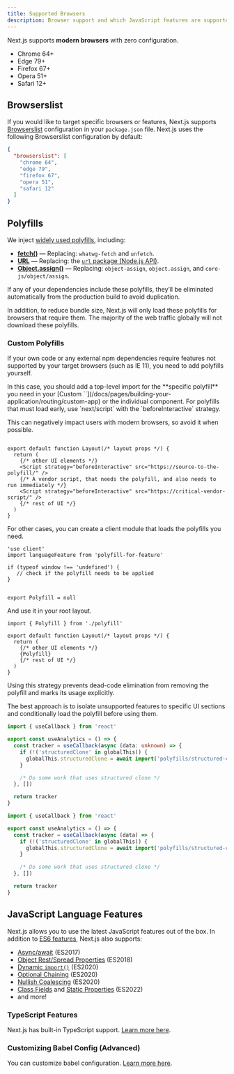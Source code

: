```yaml
---
title: Supported Browsers
description: Browser support and which JavaScript features are supported by Next.js.
---
```


Next.js supports **modern browsers** with zero configuration.

- Chrome 64+
- Edge 79+
- Firefox 67+
- Opera 51+
- Safari 12+

## Browserslist

If you would like to target specific browsers or features, Next.js supports [Browserslist](https://browsersl.ist) configuration in your `package.json` file. Next.js uses the following Browserslist configuration by default:

```json filename="package.json"
{
  "browserslist": [
    "chrome 64",
    "edge 79",
    "firefox 67",
    "opera 51",
    "safari 12"
  ]
}
```

## Polyfills

We inject [widely used polyfills](https://github.com/vercel/next.js/blob/canary/packages/next-polyfill-nomodule/src/index.js), including:

- [**fetch()**](https://developer.mozilla.org/docs/Web/API/Fetch_API) — Replacing: `whatwg-fetch` and `unfetch`.
- [**URL**](https://developer.mozilla.org/docs/Web/API/URL) — Replacing: the [`url` package (Node.js API)](https://nodejs.org/api/url.html).
- [**Object.assign()**](https://developer.mozilla.org/docs/Web/JavaScript/Reference/Global_Objects/Object/assign) — Replacing: `object-assign`, `object.assign`, and `core-js/object/assign`.

If any of your dependencies include these polyfills, they’ll be eliminated automatically from the production build to avoid duplication.

In addition, to reduce bundle size, Next.js will only load these polyfills for browsers that require them. The majority of the web traffic globally will not download these polyfills.

### Custom Polyfills

If your own code or any external npm dependencies require features not supported by your target browsers (such as IE 11), you need to add polyfills yourself.

<PagesOnly>
In this case, you should add a top-level import for the **specific polyfill** you need in your [Custom `<App>`](/docs/pages/building-your-application/routing/custom-app) or the individual component.
</PagesOnly>

<AppOnly>
For polyfills that must load early, use `next/script` with the `beforeInteractive` strategy.

This can negatively impact users with modern browsers, so avoid it when possible.

```tsx filename="app/layout.tsx"

export default function Layout(/* layout props */) {
  return (
    {/* other UI elements */}
    <Script strategy="beforeInteractive" src="https://source-to-the-polyfill/" />
    {/* A vendor script, that needs the polyfill, and also needs to run immediately */}
    <Script strategy="beforeInteractive" src="https://critical-vendor-script/" />
    {/* rest of UI */}
  )
}
```

For other cases, you can create a client module that loads the polyfills you need.

```tsx filename="app/polyfill.ts"
'use client'
import languageFeature from 'polyfill-for-feature'

if (typeof window !== 'undefined') {
   // check if the polyfill needs to be applied
}


export Polyfill = null
```

And use it in your root layout.

```tsx filename="app/layout.tsx"
import { Polyfill } from './polyfill'

export default function Layout(/* layout props */) {
  return (
    {/* other UI elements */}
    {Polyfill}
    {/* rest of UI */}
  )
}
```

Using this strategy prevents dead-code elimination from removing the polyfill and marks its usage explicitly.

The best approach is to isolate unsupported features to specific UI sections and conditionally load the polyfill before using them.

```ts filename="hooks/analytics.ts" switcher
import { useCallback } from 'react'

export const useAnalytics = () => {
  const tracker = useCallback(async (data: unknown) => {
    if (!('structuredClone' in globalThis)) {
      globalThis.structuredClone = await import('polyfills/structured-clone')
    }

    /* Do some work that uses structured clone */
  }, [])

  return tracker
}
```

```js filename="hooks/analytics.js" switcher
import { useCallback } from 'react'

export const useAnalytics = () => {
  const tracker = useCallback(async (data) => {
    if (!('structuredClone' in globalThis)) {
      globalThis.structuredClone = await import('polyfills/structured-clone')
    }

    /* Do some work that uses structured clone */
  }, [])

  return tracker
}
```

</AppOnly>

## JavaScript Language Features

Next.js allows you to use the latest JavaScript features out of the box. In addition to [ES6 features](https://github.com/lukehoban/es6features), Next.js also supports:

- [Async/await](https://github.com/tc39/ecmascript-asyncawait) (ES2017)
- [Object Rest/Spread Properties](https://github.com/tc39/proposal-object-rest-spread) (ES2018)
- [Dynamic `import()`](https://github.com/tc39/proposal-dynamic-import) (ES2020)
- [Optional Chaining](https://github.com/tc39/proposal-optional-chaining) (ES2020)
- [Nullish Coalescing](https://github.com/tc39/proposal-nullish-coalescing) (ES2020)
- [Class Fields](https://github.com/tc39/proposal-class-fields) and [Static Properties](https://github.com/tc39/proposal-static-class-features) (ES2022)
- and more!

### TypeScript Features

Next.js has built-in TypeScript support. [Learn more here](/docs/pages/api-reference/config/typescript).

### Customizing Babel Config (Advanced)

You can customize babel configuration. [Learn more here](/docs/pages/guides/babel).

